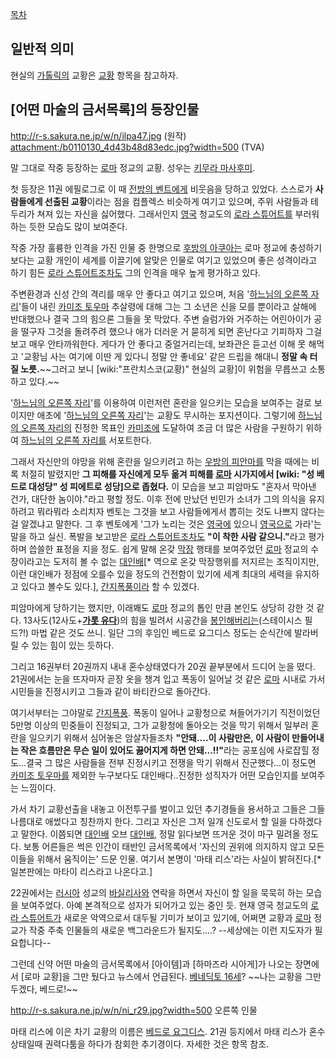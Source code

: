 [[목차]]
== 일반적 의미 ==
현실의 [[가톨릭]]의 교황은 [[교황]] 항목을 참고하자.

== [어떤 마술의 금서목록]의 등장인물 ==
http://r-s.sakura.ne.jp/w/n/ilpa47.jpg
(원작)
attachment:/b0110130_4d43b48d83edc.jpg?width=500
(TVA) 

말 그대로 작중 등장하는 [[로마]] 정교의 교황. 성우는 [[키무라 마사후미]].

첫 등장은 11권 에필로그로 이 때 [[전방의 벤트]]에게 비웃음을 당하고 있었다. 스스로가 '''사람들에게 선출된 교황'''이라는 점을 컴플렉스 비슷하게 여기고 있으며, 주위 사람들과 테두리가 쳐져 있는 자신을 싫어했다. 그래서인지 [[영국]] 청교도의 [[로라 스튜어트]]를 부러워하는 듯한 모습도 많이 보여준다. 

작중 가장 훌륭한 인격을 가진 인물 중 한명으로 [[후방의 아쿠아]]는 로마 정교에 충성하기 보다는 교황 개인이 세계를 이끌기에 알맞은 인물로 여기고 있었으며 좋은 성격이라고 하기 힘든 [[로라 스튜어트]]조차도 그의 인격을 매우 높게 평가하고 있다.

주변환경과 신성 간의 격리를 매우 안 좋다고 여기고 있으며, 처음 '[[하느님의 오른쪽 자리]]'들이 내린 [[카미조 토우마]] 추살령에 대해 그는 그 소년은 신을 모를 뿐이라고 살해에 반대했으나 결국 그의 힘으론 그들을 못 막았다. 주변 슬럼가와 거주하는 어린아이가 공을 떨구자 그것을 돌려주려 했으나 애가 더러운 거 묻히게 되면 혼난다고 기피하자 그걸 보고 매우 안타까워한다. 게다가 안 좋다고 중얼거리는데, 보좌관은 듣고선 이해 못 해먹고 '교황님 사는 여기에 이딴 게 있다니 정말 안 좋네요' 같은 드립을 해대니 '''정말 속 터질 노릇.'''~~그러고 보니 [wiki:"프란치스코(교황)" 현실의 교황]이 위험을 무릅쓰고 소통하고 있다.~~

'[[하느님의 오른쪽 자리]]'를 이용하여 이런저런 혼란을 일으키는 모습을 보여주는 걸로 보이지만 애초에 '[[하느님의 오른쪽 자리]]'는 교황도 무시하는 포지션이다. 그렇기에 [[하느님의 오른쪽 자리]]의 진정한 목표인 [[카미조]]에 도달하여 조금 더 많은 사람을 구원하기 위하여 [[하느님의 오른쪽 자리]]를 서포트한다.

그래서 자신만의 야망을 위해 혼란을 일으키려고 하는 [[우방의 피안마]]를 막을 때에는 비록 처절히 발렸지만 '''그 피해를 자신에게 모두 옮겨 피해를 [[로마]] 시가지에서 [wiki: "성 베드로 대성당" 성 피에트로 성당]으로 좁혔다.''' 이 모습을 보고 피암마도 "혼자서 막아낸 건가, 대단한 놈이야."라고 평할 정도. 이후 전에 만났던 빈민가 소녀가 그의 의식을 유지하려고 뭐라뭐라 소리치자 벤토는 그것을 보고 사람들에게서 뽑히는 것도 나쁘지 않다는 걸 알겠냐고 말한다. 그 후 벤토에게 '그가 노리는 것은 [[영국]]에 있으니 [[영국]]으로 가라'는 말을 하고 실신. 폭발을 보고받은 [[로라 스튜어트]]조차도 '''"이 착한 사람 같으니."'''라고 평가하며 씁쓸한 표정을 지을 정도. 쉽게 말해 온갖 [[막장]] 행태를 보여주었던 [[로마]] 정교의 수장이라고는 도저히 볼 수 없는 [[대인배]][* 역으로 온갖 막장행위를 저지르는 조직이지만, 이런 대인배가 정점에 오를수 있을 정도의 건전함이 있기에 세계 최대의 세력을 유지하고 있다고 볼수도 있다.], [[간지폭풍]]이라 할 수 있겠다.

피암마에게 당하기는 했지만, 이래봬도 [[로마]] 정교의 톱인 만큼 본인도 상당히 강한 것 같다. 13사도(12사도+'''[[가롯 유다]]''')의 힘을 빌려서 시공간을 [[봉인]]해버리는(스테이시스 필드?!) 마법 같은 것도 쓰니. 일단 그의 후임인 베드로 요그디스 정도는 순식간에 발라버릴 수 있는 힘이 있는 듯하다.

그리고 16권부터 20권까지 내내 혼수상태였다가 20권 끝부분에서 드디어 눈을 떴다. 21권에서는 눈을 뜨자마자 곧장 옷을 챙겨 입고 폭동이 일어날 것 같은 [[로마]] 시내로 가서 시민들을 진정시키고 그들과 같이 바티칸으로 돌아간다.

여기서부터는 그야말로 [[간지폭풍]]. 폭동이 일어나 교황청으로 쳐들어가기기 직전이었던 5만명 이상의 민중들이 진정되고, 그가 교황청에 돌아오는 것을 막기 위해서 일부러 혼란을 일으키기 위해서 심어놓은 암살자들조차 '''"안돼....이 사람만은, 이 사람이 만들어내는 작은 흐름만은 무슨 일이 있어도 끓어지게 하면 안돼...!!"'''라는 공포심에 사로잡힐 정도...결국 그 많은 사람들을 전부 진정시키고 전쟁을 막기 위해서 진군했다...이 정도면 [[카미조 토우마]]를 제외한 누구보다도 대인배다..진정한 성직자가 어떤 모습인지를 보여주는 느낌이다.

가서 차기 교황선출을 내놓고 이전투구를 벌이고 있던 추기경들을 용서하고 그들은 그들 나름대로 애썼다고 칭찬까지 한다. 그리고 자신은 그저 일개 신도로서 할 일을 다하겠다고 말한다. 이쯤되면 [[대인배]] 오브 [[대인배]], 정말 읽다보면 뜨거운 것이 마구 밀려올 정도다. 보통 어른들은 썩은 인간이 태반인 금서목록에서 '자신의 권위에 의지하지 않고 모든 이들을 위해서 움직이는' 드문 인물. 여기서 본명이 '마태 리스'라는 사실이 밝혀진다.[* 일본판에는 마타이 리스라고 나온다고.]

22권에서는 [[러시아]] 성교의 [[바실리사]]와 연락을 하면서 자신이 할 일을 묵묵히 하는 모습을 보여주었다. 아예 본격적으로 성자가 되어가고 있는 중인 듯. 현재 영국 청교도의 [[로라 스튜어트]]가 새로운 악역으로서 대두될 기미가 보이고 있기에, 어쩌면 교황과 [[로마]] 정교가 작중 주축 인물들의 새로운 백그라운드가 될지도….? --세상에는 이런 지도자가 필요합니다--

그런데 신약 어떤 마술의 금서목록에서 [아이템]과 [하마즈라 시아게]가 나오는 장면에서 [로마 교황]을 그만 뒀다고 뉴스에서 언급된다. [[베네딕토 16세]]? ~~나는 교황을 그만두겠다, 베드로!~~ 

http://r-s.sakura.ne.jp/w/n/ni_r29.jpg?width=500
오른쪽 인물

마태 리스에 이은 차기 교황의 이름은 [[베드로 요그디스]]. 21권 등지에서 마태 리스가 혼수상태일때 권력다툼을 하다가 참회한 추기경이다. 자세한 것은 항목 참조.
